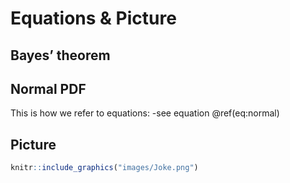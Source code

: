 # Equations & Picture

## Bayes' theorem 
\begin{equation} 
p(\theta | D) = \frac{p(D|\theta) p(\theta)} {p(D)}
(\#eq:bayes)
\end{equation} 
 
## Normal PDF
\begin{equation} 
f(x) = \frac{1}{\sigma\sqrt{2\pi}}\exp\left(-\frac{1}{2}\left(\frac{x-\mu}{\sigma}\right)^{2}\right)
(\#eq:normal)
\end{equation} 

This is how we refer to equations:
 -see equation \@ref(eq:normal)

## Picture

```r
knitr::include_graphics("images/Joke.png")
```

